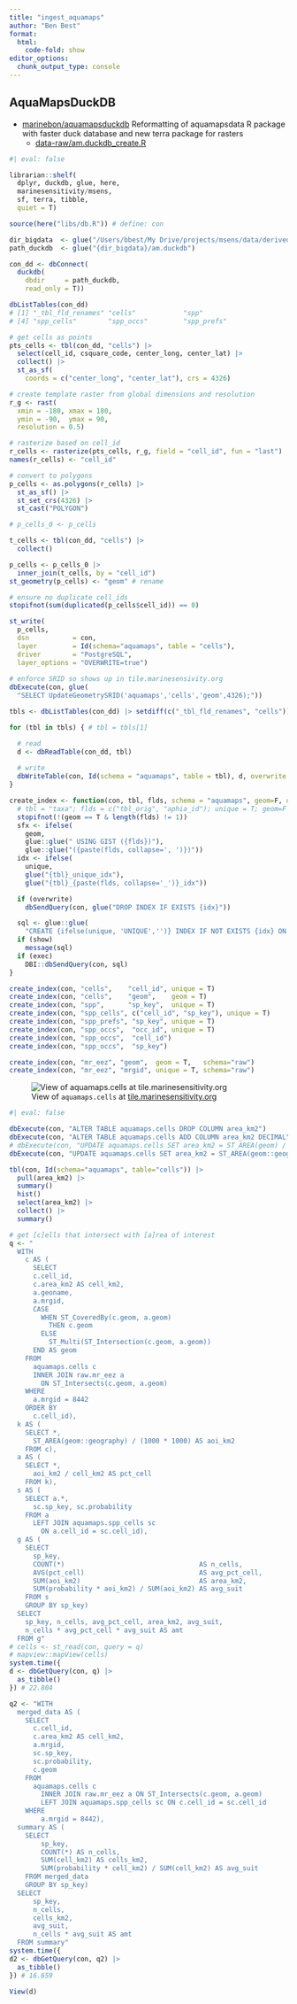 ```yaml
---
title: "ingest_aquamaps"
author: "Ben Best"
format:
  html:
    code-fold: show
editor_options: 
  chunk_output_type: console
---
```


## AquaMapsDuckDB

* [marinebon/aquamapsduckdb](https://github.com/marinebon/aquamapsduckdb)
  Reformatting of aquamapsdata R package with faster duck database and new terra package for rasters
  * [data-raw/am.duckdb_create.R](https://github.com/marinebon/aquamapsduckdb/blob/main/data-raw/am.duckdb_create.R)

```r
#| eval: false

librarian::shelf(
  dplyr, duckdb, glue, here, 
  marinesensitivity/msens, 
  sf, terra, tibble,
  quiet = T)

source(here("libs/db.R")) # define: con

dir_bigdata  <- glue("/Users/bbest/My Drive/projects/msens/data/derived/aquamaps")
path_duckdb  <- glue("{dir_bigdata}/am.duckdb")

con_dd <- dbConnect(
  duckdb(
    dbdir     = path_duckdb,
    read_only = T))

dbListTables(con_dd)
# [1] "_tbl_fld_renames" "cells"            "spp"             
# [4] "spp_cells"        "spp_occs"         "spp_prefs"

# get cells as points
pts_cells <- tbl(con_dd, "cells") |> 
  select(cell_id, csquare_code, center_long, center_lat) |> 
  collect() |> 
  st_as_sf(
    coords = c("center_long", "center_lat"), crs = 4326)

# create template raster from global dimensions and resolution
r_g <- rast(
  xmin = -180, xmax = 180, 
  ymin = -90,  ymax = 90, 
  resolution = 0.5)

# rasterize based on cell_id
r_cells <- rasterize(pts_cells, r_g, field = "cell_id", fun = "last")
names(r_cells) <- "cell_id"

# convert to polygons
p_cells <- as.polygons(r_cells) |> 
  st_as_sf() |> 
  st_set_crs(4326) |> 
  st_cast("POLYGON")

# p_cells_0 <- p_cells

t_cells <- tbl(con_dd, "cells") |> 
  collect()

p_cells <- p_cells_0 |> 
  inner_join(t_cells, by = "cell_id")
st_geometry(p_cells) <- "geom" # rename

# ensure no duplicate cell_ids
stopifnot(sum(duplicated(p_cells$cell_id)) == 0)

st_write(
  p_cells,
  dsn           = con,
  layer         = Id(schema="aquamaps", table = "cells"),
  driver        = "PostgreSQL",
  layer_options = "OVERWRITE=true")
    
# enforce SRID so shows up in tile.marinesensivity.org
dbExecute(con, glue(
  "SELECT UpdateGeometrySRID('aquamaps','cells','geom',4326);"))

tbls <- dbListTables(con_dd) |> setdiff(c("_tbl_fld_renames", "cells"))

for (tbl in tbls) { # tbl = tbls[1]

  # read
  d <- dbReadTable(con_dd, tbl)
  
  # write
  dbWriteTable(con, Id(schema = "aquamaps", table = tbl), d, overwrite = T)
}

create_index <- function(con, tbl, flds, schema = "aquamaps", geom=F, unique=F, overwrite=F, show=F, exec=T){
  # tbl = "taxa"; flds = c("tbl_orig", "aphia_id"); unique = T; geom=F
  stopifnot(!(geom == T & length(flds) != 1))
  sfx <- ifelse(
    geom,
    glue::glue(" USING GIST ({flds})"),
    glue::glue("({paste(flds, collapse=', ')})"))
  idx <- ifelse(
    unique,
    glue("{tbl}_unique_idx"),
    glue("{tbl}_{paste(flds, collapse='_')}_idx"))

  if (overwrite)
    dbSendQuery(con, glue("DROP INDEX IF EXISTS {idx}"))

  sql <- glue::glue(
    "CREATE {ifelse(unique, 'UNIQUE','')} INDEX IF NOT EXISTS {idx} ON {schema}.{tbl}{sfx}")
  if (show)
    message(sql)
  if (exec)
    DBI::dbSendQuery(con, sql)
}

create_index(con, "cells",    "cell_id", unique = T)
create_index(con, "cells",    "geom",    geom = T)
create_index(con, "spp",      "sp_key",  unique = T)
create_index(con, "spp_cells", c("cell_id", "sp_key"), unique = T)
create_index(con, "spp_prefs", "sp_key", unique = T)
create_index(con, "spp_occs",  "occ_id", unique = T)
create_index(con, "spp_occs",  "cell_id")
create_index(con, "spp_occs",  "sp_key")

create_index(con, "mr_eez", "geom",  geom = T,   schema="raw")
create_index(con, "mr_eez", "mrgid", unique = T, schema="raw")

```

![View of `aquamaps.cells` at [tile.marinesensitivity.org](https://tile.marinesensitivity.org/aquamaps.cells.html#3.54/37.86/-78.57)](./images/ingest_aquamaps/tile.msens - aquamaps.cells.png)

```r
#| eval: false

dbExecute(con, "ALTER TABLE aquamaps.cells DROP COLUMN area_km2")
dbExecute(con, "ALTER TABLE aquamaps.cells ADD COLUMN area_km2 DECIMAL")
# dbExecute(con, "UPDATE aquamaps.cells SET area_km2 = ST_AREA(geom) / (1000 * 1000)")
dbExecute(con, "UPDATE aquamaps.cells SET area_km2 = ST_AREA(geom::geography) / (1000 * 1000)")

tbl(con, Id(schema="aquamaps", table="cells")) |> 
  pull(area_km2) |>
  summary()
  hist()
  select(area_km2) |> 
  collect() |> 
  summary()

# get [c]ells that intersect with [a]rea of interest 
q <- "
  WITH
    c AS (
      SELECT
      c.cell_id,
      c.area_km2 AS cell_km2,
      a.geoname,
      a.mrgid,
      CASE
        WHEN ST_CoveredBy(c.geom, a.geom)
          THEN c.geom
        ELSE
          ST_Multi(ST_Intersection(c.geom, a.geom))
      END AS geom
    FROM
      aquamaps.cells c
      INNER JOIN raw.mr_eez a
        ON ST_Intersects(c.geom, a.geom)
    WHERE
      a.mrgid = 8442
    ORDER BY
      c.cell_id),
  k AS (
    SELECT *,
      ST_AREA(geom::geography) / (1000 * 1000) AS aoi_km2
    FROM c),
  a AS (
    SELECT *,
      aoi_km2 / cell_km2 AS pct_cell
    FROM k),
  s AS (
    SELECT a.*,
      sc.sp_key, sc.probability
    FROM a
      LEFT JOIN aquamaps.spp_cells sc
        ON a.cell_id = sc.cell_id),
  g AS (
    SELECT
      sp_key,
      COUNT(*)                                  AS n_cells,
      AVG(pct_cell)                             AS avg_pct_cell,
      SUM(aoi_km2)                              AS area_km2,
      SUM(probability * aoi_km2) / SUM(aoi_km2) AS avg_suit
    FROM s
    GROUP BY sp_key)
  SELECT 
    sp_key, n_cells, avg_pct_cell, area_km2, avg_suit,
    n_cells * avg_pct_cell * avg_suit AS amt
  FROM g"
# cells <- st_read(con, query = q)
# mapview::mapView(cells)
system.time({
d <- dbGetQuery(con, q) |> 
  as_tibble()
}) # 22.804 

q2 <- "WITH 
  merged_data AS (
    SELECT
      c.cell_id,
      c.area_km2 AS cell_km2,
      a.mrgid,
      sc.sp_key, 
      sc.probability,
      c.geom
    FROM
      aquamaps.cells c
        INNER JOIN raw.mr_eez a ON ST_Intersects(c.geom, a.geom)
        LEFT JOIN aquamaps.spp_cells sc ON c.cell_id = sc.cell_id
    WHERE
        a.mrgid = 8442), 
  summary AS (
    SELECT
        sp_key,
        COUNT(*) AS n_cells,
        SUM(cell_km2) AS cells_km2,
        SUM(probability * cell_km2) / SUM(cell_km2) AS avg_suit
    FROM merged_data
    GROUP BY sp_key)
  SELECT 
      sp_key, 
      n_cells, 
      cells_km2, 
      avg_suit,
      n_cells * avg_suit AS amt
  FROM summary"
system.time({
d2 <- dbGetQuery(con, q2) |> 
  as_tibble()
}) # 16.659 

View(d)

```


